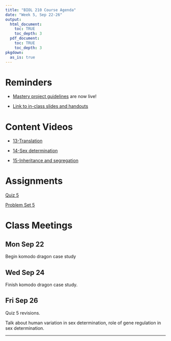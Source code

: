 ```yaml
---
title: "BIOL 210 Course Agenda"
date: "Week 5, Sep 22-26"
output: 
  html_document:
    toc: TRUE
    toc_depth: 3
  pdf_document:
    toc: TRUE
    toc_depth: 3
pkgdown:
  as_is: true
---
```

# Reminders

* [Mastery project guidelines](https://docs.google.com/document/d/1IUTTWkps2DtSqaLAJ9bqXMkZg3bKnIn96g-EgX5o1Ag/edit?usp=sharing) are now live!

* [Link to in-class slides and handouts](https://drive.google.com/drive/folders/17Fm-yEXqtlvGJfFaw6WqywIScW_eZ8m_?usp=drive_link)


# Content Videos

* [13-Translation](https://drive.google.com/drive/folders/1hyYSfkHkknSoSUFWH4iqG9serdbD50Oa?usp=drive_link)

* [14-Sex determination](https://drive.google.com/drive/folders/1uVKTC91fryAIm7Ld6JkkZ1HPFjADLPUb?usp=drive_link)

* [15-Inheritance and segregation](https://drive.google.com/drive/folders/1xmfRRvcePwiF_VICihGg9sl-EO98Pp5c?usp=drive_link)

# Assignments

[Quiz 5](https://docs.google.com/forms/d/e/1FAIpQLSeDuXksXt8wSRQ0nKPyrW4tMbE9hry2FbhNveSg0Ik3Afh5UA/viewform?usp=sf_link)

[Problem Set 5](ps5.html)

# Class Meetings

## Mon Sep 22

Begin komodo dragon case study

## Wed Sep 24

Finish komodo dragon case study.

## Fri Sep 26

Quiz 5 revisions.

Talk about human variation in sex determination, role of gene regulation in sex determination.
<br>

------------------------------------------------------------------------
